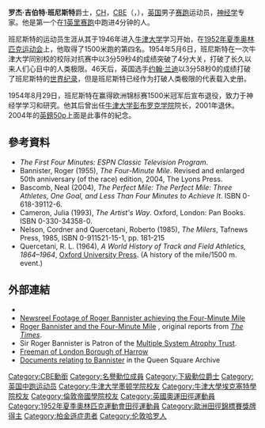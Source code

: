 {{Infobox sportsperson
| name                      = Roger Gilbert Bannister
| image                     = Roger Bannister.jpg
| alt                       = 
| real_name                 = 
| romanizedname             = 
| english_name              = 
| birth_name                = 
| nationality               = {{UK}}
| national_team             = {{UK}}
| ethnicity                 = 
| hometown                  = 
| citizenship               = 
| birth_date                = {{Birth date|year=1929|month=3|day=23}}
| birth_place               = {{UK}}英格蘭倫敦Harrow
| death_date                = {{Death date and age|2018|3|3|1929|3|23}}
| death_place               = {{UK}}英格蘭牛津
| resting_place             = 
| resting_place_coordinates = 
| monuments                 = 
| residence                 = {{UK}}英格蘭
| education                 = 牛津大學
| alma_mater                = 牛津大學
| occupation                = 
| years_active              = 1950 － 2018
| height                    = 
| weight                    = 
| spouse                    = 
| country                   = {{UK}}
| sport                     = 田徑
| event                     = 中長跑
| collegeteam               = 
| coach                     = Franz Stampfl
| retired                   = 
| worlds                    = 
| regionals                 = 
{{ubl
|'''1950年歐洲田徑錦標賽'''：800公尺第三名
|'''1954年歐洲田徑錦標賽'''：1500公尺第一名
}}
| nationals                 = 
{{ubl
|'''1950年英格蘭業餘田徑錦標賽'''：880碼第二名
|'''1951年英格蘭業餘田徑錦標賽'''：1英里第一名
|'''1952年英格蘭業餘田徑錦標賽'''：880碼第一名
|'''1953年英格蘭業餘田徑錦標賽'''：1英里第一名
|'''1954年英格蘭業餘田徑錦標賽'''：1英里第一名
}}
| olympics                  = 
{{ubl
|'''1952年夏季奧林匹克運動會'''：1500公尺第四名
}}
| commonwealth              = 
{{ubl
|'''1954年大英帝國和聯邦運動會'''：1英里第一名
}}
| pb                        = 
{{ubl
|'''800公尺'''：1分50.7秒（手動） （1950年）
|'''880碼'''：1分51.5秒（手動） （1952年）
|'''1500公尺'''：3分46.30秒 （1952年）
|'''1英里'''：3分58.8秒（手動） （1954年）
}}
| medaltemplates            = 
{{MedalCountry|{{UK}}}}
{{MedalSport|男子田徑}}
{{MedalCompetition|歐洲田徑錦標賽}}
{{MedalBronze|1950年比利時布魯塞爾|800公尺}}
{{MedalGold|1954年瑞士伯恩|1500公尺}}
{{MedalCompetition|大英帝國和聯邦運動會}}
{{MedalGold|1954年加拿大英屬哥倫比亞省溫哥華市|1英里}}
| updated                   = 2016年12月16日
}}
'''罗杰·吉伯特·班尼斯特'''爵士，[[名譽勳位|CH]]，[[英帝國司令勳章|CBE]]（{{lang-en|Sir '''Roger Gilbert Bannister'''}}，{{bd|1929年|3月23日|2018年|3月3日|catIdx=Bannister, Sir Roger}}），[[英国|英国]]男子[[赛跑|赛跑]]运动员，[[神经学|神经学]]专家。他是第一个在[[1英里赛跑|1英里赛跑]]中跑进4分钟的人。

班尼斯特的运动员生涯从其于1946年进入[[牛津大学|牛津大学]]学习开始，在[[1952年夏季奥林匹克运动会|1952年夏季奥林匹克运动会]]上，他取得了1500米跑的第四名。1954年5月6日，班尼斯特在一次牛津大学同别校的校际对抗赛中以3分59秒4的成绩突破了4分大关，打破了长久以来人们心目中的人类极限。46天后，英国选手[[约翰·兰迪|约翰·兰迪]]以3分58秒0的成绩打破了班尼斯特的[[世界纪录|世界纪录]]，但是班尼斯特已经作为打破人类极限的代表载入史册。

1954年8月29日，班尼斯特在赢得欧洲锦标赛1500米冠军后宣布退役，致力于神经学学习和研究。他其后曾出任[[牛津大学彭布罗克学院|牛津大学彭布罗克学院]]院长，2001年退休。
2004年的[[英鎊|英鎊]][[50p|50p]]上面是此事件的紀念。

== 參考資料 ==
{{Reflist}}
*''The First Four Minutes: ESPN Classic Television Program''.
* Bannister, Roger (1955), ''The Four-Minute Mile''.  Revised and enlarged 50th anniversary (of the race) edition, 2004, The Lyons Press.
* Bascomb, Neal (2004), ''The Perfect Mile: The Perfect Mile: Three Athletes, One Goal, and Less Than Four Minutes to Achieve It''. ISBN 0-618-39112-6.
* Cameron, Julia (1993), ''The Artist's Way''. Oxford, London: Pan Books. ISBN 0-330-34358-0.
* Nelson, Cordner and Quercetani, Roberto (1985),  ''The Milers'', Tafnews Press, 1985, ISBN 0-911521-15-1, pp. 181-215
* Quercetani, R. L. (1964), ''A World History of Track and Field Athletics, 1864–1964'', [[Oxford_University_Press|Oxford University Press]]. (A history of the mile/1500 m. event.)

== 外部連結 ==
* {{IAAF name|203226}}
* [http://www.britishpathe.com/video/four-minute-mile-aka-4minute-mile/query/15607 Newsreel Footage of Roger Bannister achieving the Four-Minute Mile]
* [http://www.timesonline.co.uk/tol/system/topicRoot/The_Four-minute_Mile/ Roger Bannister and the Four-Minute Mile] {{Wayback|url=http://www.timesonline.co.uk/tol/system/topicRoot/The_Four-minute_Mile/ |date=20100528054427 }}, original reports from ''[[The_Times|The Times]]''.
* Sir Roger Bannister is Patron of the [http://www.msatrust.org.uk/ Multiple System Atrophy Trust].
* [https://web.archive.org/web/20110927104220/http://www.harrow.gov.uk/site/scripts/documents_info.php?documentID=2364&pageNumber=2 Freeman of London Borough of Harrow]
* [http://queensquare.org.uk/archives/search?q=&topic216=Bannister+Roger Documents relating to Bannister] in the Queen Square Archive

{{运动画刊年度最佳体育人物}}

{{Authority control}}
{{DEFAULTSORT:Bannister, Roger}}
[[Category:CBE勳銜|Category:CBE勳銜]]
[[Category:名譽勳位成員|Category:名譽勳位成員]]
[[Category:下級勳位爵士|Category:下級勳位爵士]]
[[Category:英国中跑运动员|Category:英国中跑运动员]]
[[Category:牛津大学墨顿学院校友|Category:牛津大学墨顿学院校友]]
[[Category:牛津大學埃克塞特學院校友|Category:牛津大學埃克塞特學院校友]]
[[Category:倫敦帝國學院校友|Category:倫敦帝國學院校友]]
[[Category:英國奧運田徑運動員|Category:英國奧運田徑運動員]]
[[Category:1952年夏季奧林匹克運動會田徑運動員|Category:1952年夏季奧林匹克運動會田徑運動員]]
[[Category:歐洲田徑錦標賽獎牌得主|Category:歐洲田徑錦標賽獎牌得主]]
[[Category:柏金遜症患者|Category:柏金遜症患者]]
[[Category:伦敦哈罗人|Category:伦敦哈罗人]]